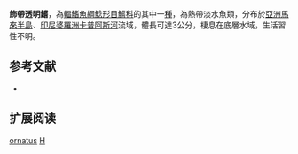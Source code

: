{{Speciesbox
| name = 飾帶透明鱨
| image = 
| image_width = 250px
| image_caption = 
| status = NE
| status_system = IUCN3.1
| genus = Hyalobagrus
| species = ornatus
| authority = [[Duncker|Duncker]], 1904
| synonyms = *''Pseudobagrus ornatus'',Duncker, 1904
}}
'''飾帶透明鱨'''，為[[輻鰭魚綱|輻鰭魚綱]][[鯰形目|鯰形目]][[鱨科|鱨科]]的其中一[[種|種]]，為熱帶淡水魚類，分布於[[亞洲|亞洲]][[馬來半島|馬來半島]]、[[印尼|印尼]][[婆羅洲|婆羅洲]][[卡普阿斯河|卡普阿斯河]]流域，體長可達3公分，棲息在底層水域，生活習性不明。

==参考文献==
*{{FishBase_species|genus=Hyalobagrus|species=ornatus|year=2015|month=4}}

== 扩展阅读 ==
{{refbegin}}
{{wikispecies-inline|Hyalobagrus ornatus|飾帶透明鱨}}
{{refend}}
{{Taxonbar|from=Q3758816}}

[[Category:透明鱨屬|ornatus]]
[[Category:1904年描述的魚類|H]]